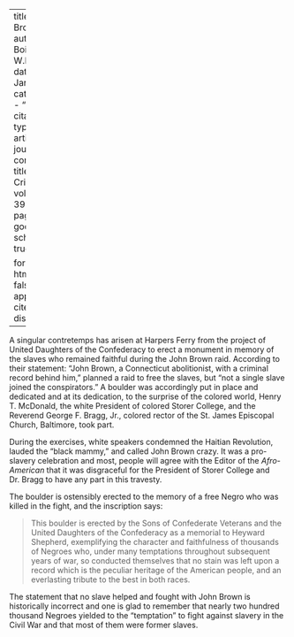 
---
title: 'John Brown'
author: Du Bois, W.E.B.
date: Jan. 1932
categories: 
  - ""
citation: 
  type: article-journal
  container-title: The Crisis
  volume: 39
  issue: 1
  page: 467
google-scholar: true

format:
  html:
    toc: false
    appendix-cite-as: display
---


A singular contretemps has arisen at Harpers Ferry from the project of United Daughters of the Confederacy to erect a monument in memory of the slaves who remained faithful during the John Brown raid. According to their statement: "John Brown, a Connecticut abolitionist, with a criminal record behind him," planned a raid to free the slaves, but "not a single slave joined the conspirators." A boulder was accordingly put in place and dedicated and at its dedication, to the surprise of the colored world, Henry T. McDonald, the white President of colored Storer College, and the Reverend George F. Bragg, Jr., colored rector of the St. James Episcopal Church, Baltimore, took part.

During the exercises, white speakers condemned the Haitian Revolution, lauded the "black mammy," and called John Brown crazy. It was a pro-slavery celebration and most, people will agree with the Editor of the *Afro-American* that it was disgraceful for the President of Storer College and Dr. Bragg to have any part in this travesty.

The boulder is ostensibly erected to the memory of a free Negro who was killed in the fight, and the inscription says:

> This boulder is erected by the Sons of Confederate Veterans and the United Daughters of the Confederacy as a memorial to Heyward Shepherd, exemplifying the character and faithfulness of thousands of Negroes who, under many temptations throughout subsequent years of war, so conducted themselves that no stain was left upon a record which is the peculiar heritage of the American people, and an everlasting tribute to the best in both races.

The statement that no slave helped and fought with John Brown is historically incorrect and one is glad to remember that nearly two hundred thousand Negroes yielded to the "temptation" to fight against slavery in the Civil War and that most of them were former slaves.

